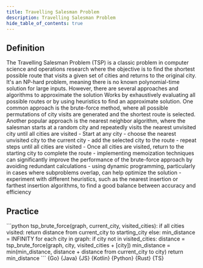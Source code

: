 ```yaml
---
title: Travelling Salesman Problem
description: Travelling Salesman Problem
hide_table_of_contents: true
---
```





## Definition

<Tabs>
  <TabItem value="definition" label="Definition">
    The Travelling Salesman Problem (TSP) is a classic problem in computer science and operations research where the objective is to find the shortest possible route that visits a given set of cities and returns to the original city. It's an NP-hard problem, meaning there is no known polynomial-time solution for large inputs. However, there are several approaches and algorithms to approximate the solution
  </TabItem>
  <TabItem value="how" label="Explanation">
    Works by exhaustively evaluating all possible routes or by using heuristics to find an approximate solution. One common approach is the brute-force method, where all possible permutations of city visits are generated and the shortest route is selected. Another popular approach is the nearest neighbor algorithm, where the salesman starts at a random city and repeatedly visits the nearest unvisited city until all cities are visited
  </TabItem>
  <TabItem value="guidance" label="Guidance">
    - Start at any city
      - choose the nearest unvisited city to the current city
      - add the selected city to the route
      - repeat steps until all cities are visited
    - Once all cities are visited, return to the starting city to complete the route
  </TabItem>
  <TabItem value="tips" label="Tips">
    - implementing memoization techniques can significantly improve the performance of the brute-force approach by avoiding redundant calculations
    - using dynamic programming, particularly in cases where subproblems overlap, can help optimize the solution
    - experiment with different heuristics, such as the nearest insertion or farthest insertion algorithms, to find a good balance between accuracy and efficiency
  </TabItem>
</Tabs>

## Practice

<Tabs>
  <TabItem value="practice" label="Practice">
    ```python
    tsp_brute_force(graph, current_city, visited_cities):
      if all cities visited:
        return distance from current_city to starting_city
      else:
        min_distance = INFINITY
        for each city in graph:
          if city not in visited_cities:
            distance = tsp_brute_force(graph, city, visited_cities + [city])
            min_distance = min(min_distance, distance + distance from current_city to city)
        return min_distance
    ```
  </TabItem>
  <TabItem value="solution" label="Solution">
    <Tabs queryString="code">
      <TabItem
        value="go"
        label=""
        attributes={{ title: "Go Lang", className: "code_lang go m" }}
      >
        <CodeBlock language="go">{Go}</CodeBlock>
      </TabItem>
      <TabItem
        value="java"
        label=""
        attributes={{ title: "Java", className: "code_lang java m" }}
      >
        <CodeBlock language="java">{Java}</CodeBlock>
      </TabItem>
      <TabItem
        value="js"
        label=""
        attributes={{ title: "JavaScript", className: "code_lang js m" }}
      >
        <CodeBlock language="js">{JS}</CodeBlock>
      </TabItem>
      <TabItem
        value="kotlin"
        label=""
        attributes={{ title: "Kotlin", className: "code_lang kotlin m" }}
      >
        <CodeBlock language="kotlin">{Kotlin}</CodeBlock>
      </TabItem>
      <TabItem
        value="python"
        label=""
        attributes={{ title: "Python", className: "code_lang python m" }}
      >
        <CodeBlock language="python">{Python}</CodeBlock>
      </TabItem>
      <TabItem
        value="rust"
        label=""
        attributes={{ title: "Rust", className: "code_lang rust m" }}
      >
        <CodeBlock language="rust">{Rust}</CodeBlock>
      </TabItem>
      <TabItem
        value="ts"
        label=""
        attributes={{ title: "TypeScript", className: "code_lang ts m" }}
      >
        <CodeBlock language="ts">{TS}</CodeBlock>
      </TabItem>
    </Tabs>
  </TabItem>
</Tabs>
